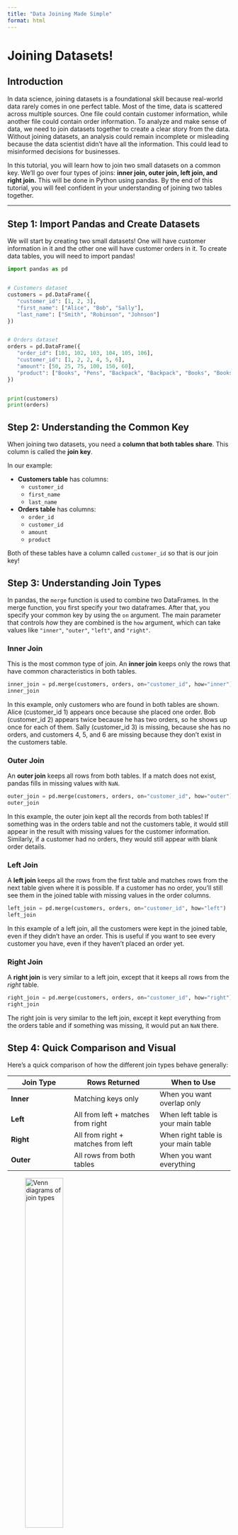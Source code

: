```yaml
---
title: "Data Joining Made Simple"
format: html
---
```


# Joining Datasets! 

## Introduction
In data science, joining datasets is a foundational skill because real-world data rarely comes in one perfect table. Most of the time, data is scattered across multiple sources. One file could contain customer information, while another file could contain order information. To analyze and make sense of data, we need to join datasets together to create a clear story from the data. Without joining datasets, an analysis could remain incomplete or misleading because the data scientist didn't have all the information. This could lead to misinformed decisions for businesses. 

In this tutorial, you will learn how to join two small datasets on a common key.  We'll go over four types of joins: **inner join, outer join, left join, and right join.** This will be done in Python using pandas. By the end of this tutorial, you will feel confident in your understanding of joining two tables together. 

---

## Step 1: Import Pandas and Create Datasets

We will start by creating two small datasets! One will have customer information in it and the other one will have customer orders in it. To create data tables, you will need to import pandas!

```python
import pandas as pd


# Customers dataset
customers = pd.DataFrame({
   "customer_id": [1, 2, 3],
   "first_name": ["Alice", "Bob", "Sally"],
   "last_name": ["Smith", "Robinson", "Johnson"]
})


# Orders dataset
orders = pd.DataFrame({
   "order_id": [101, 102, 103, 104, 105, 106],
   "customer_id": [1, 2, 2, 4, 5, 6],
   "amount": [50, 25, 75, 100, 150, 60],
   "product": ["Books", "Pens", "Backpack", "Backpack", "Books", "Books"]
})


print(customers)
print(orders)
```




## Step 2: Understanding the Common Key
When joining two datasets, you need a **column that both tables share**. This column is called the **join key**. 

In our example:

- **Customers table** has columns:  
  - `customer_id`  
  - `first_name`  
  - `last_name`  

- **Orders table** has columns:  
  - `order_id`  
  - `customer_id`  
  - `amount`  
  - `product`  


Both of these tables have a column called `customer_id` so that is our join key! 


## Step 3: Understanding Join Types

In pandas, the `merge` function is used to combine two DataFrames. In the merge function, you first specify your two dataframes. After that, you specify your common key by using the `on` argument. The main parameter that controls *how* they are combined is the `how` argument, which can take values like `"inner"`, `"outer"`, `"left"`, and `"right"`.  


### Inner Join

This is the most common type of join. An **inner join** keeps only the rows that have common characteristics in both tables. 

```python
inner_join = pd.merge(customers, orders, on="customer_id", how="inner")
inner_join
```

In this example, only customers who are found in both tables are shown. Alice (customer_id 1) appears once because she placed one order. Bob (customer_id 2) appears twice because he has two orders, so he shows up once for each of them. Sally (customer_id 3) is missing, because she has no orders, and customers 4, 5, and 6 are missing because they don’t exist in the customers table.

### Outer Join

An **outer join** keeps all rows from both tables.
If a match does not exist, pandas fills in missing values with `NaN`.

```python
outer_join = pd.merge(customers, orders, on="customer_id", how="outer")
outer_join
```

In this example, the outer join kept all the records from both tables! If something was in the orders table and not the customers table, it would still appear in the result with missing values for the customer information. Similarly, if a customer had no orders, they would still appear with blank order details.

### Left Join

A **left join** keeps all the rows from the first table and matches rows from the next table given where it is possible. If a customer has no order, you'll still see them in the joined table with missing values in the order columns. 

```python
left_join = pd.merge(customers, orders, on="customer_id", how="left")
left_join
```

In this example of a left join, all the customers were kept in the joined table, even if they didn't have an order. This is useful if you want to see every customer you have, even if they haven't placed an order yet. 

### Right Join

A **right join** is very similar to a left join, except that it keeps all rows from the *right* table. 

```python
right_join = pd.merge(customers, orders, on="customer_id", how="right")
right_join
```

The right join is very similar to the left join, except it kept everything from the orders table and if something was missing, it would put an `NaN` there. 

## Step 4: Quick Comparison and Visual 

Here’s a quick comparison of how the different join types behave generally: 

| Join Type | Rows Returned | When to Use |
|-----------|---------------|-------------|
| **Inner** | Matching keys only | When you want overlap only |
| **Left**  | All from left + matches from right | When left table is your main table |
| **Right** | All from right + matches from left | When right table is your main table |
| **Outer** | All rows from both tables | When you want everything |

![Venn diagrams of join types](images/download.png){fig-align="center" width=45%}


## Conclusion

Joining dataset is a fundamental skill in data science! By understanding and knowing when to use each of the four types of joining, you can:
- Cobmine datasets from multiple sources or platforms
- Avoid losing data or having duplicates when merging
- Make your data science process more accurate and run smoothly 

**Call to Action**
Try it yourself! Create your own 2 datasets (e.g., employees and departments, students and courses, or customers) and try merging them with each of the join types we discussed! The more you practice, the more you will understand about joining datasets together! 

For more information about joining datasets, you can check out: 
[pandas `merge` documentation](https://pandas.pydata.org/docs/reference/api/pandas.DataFrame.merge.html) and [pandas User Guide: Merging, Joining, and Concatenating](https://pandas.pydata.org/docs/user_guide/merging.html). 

